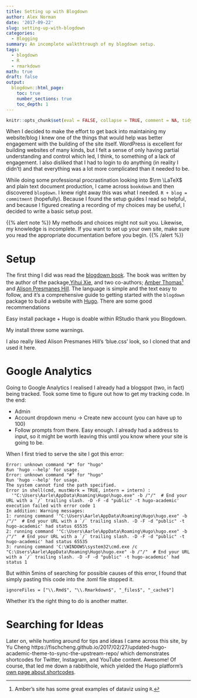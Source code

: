 ```yaml
---
title: Setting up with Blogdown
author: Alex Norman
date: '2017-09-22'
slug: setting-up-with-blogdown
categories:
  - Blogging
summary: An incomplete walkthtrough of my blogdown setup.
tags:
  - blogdown
  - R
  - rmarkdown
math: true
draft: false
output:
  blogdown::html_page:
    toc: true
    number_sections: true
    toc_depth: 1
---
```


```r
knitr::opts_chunk$set(eval = FALSE, collapse = TRUE, comment = NA, tidy = FALSE)
```

When I decided to make the effort to get back into maintaining my website/blog I knew one of the things that would help was better engagement with the building of the site itself. WordPress is excellent for building websites of many kinds, but I felt a sense of only having partial understanding and control which led, I think, to something of a lack of engagement. I also disliked that I had to login to do anything (in reality I didn't) and that everything was a lot more complicated than it needed to be.

While doing some professional procrastination looking into $\rm \LaTeX$ and plain text document production, I came across `bookdown` and then discovered `blogdown`. I knew right away this was what I needed. `R + blog = commitment` (hopefully). Because I found the setup guides I read so helpful, and because I figured creating a recording of my choices may be useful, I decided to write a basic setup post.

{{% alert note %}}
My methods and choices might not suit you. Likewise, my knowledge is incomplete. If you want to set up your own site, make sure you read the appropriate documentation before you begin.
{{% /alert %}}

# Setup
The first thing I did was read the [blogdown book](https://bookdown.org/yihui/blogdown/). The book was written by the author of the package,[Yihui Xie](https://yihui.name/), and two co-authors; [Amber Thomas](https://proquestionasker.github.io/)[^1] and [Alison Presmanes Hill](https://apreshill.rbind.io/). The language is simple and the text easy to follow, and it's a comprehensive guide to getting started with the `blogdown` package to build a website with [Hugo](https://gohugo.io/). There are some good recommendations 

Easy install package + Hugo is doable within RStudio thank you Blogdown.

My install threw some warnings.

I also really liked Alison Presmanes Hill's 'blue.css' look, so I cloned that and used it here. 

# Google Analytics
Going to Google Analytics I realised I already had a blogspot (two, in fact) being tracked. Took some time to figure out how to get my tracking code. In the end:

* Admin
* Account dropdown menu -> Create new account (you can have up to 100)
* Follow prompts from there. Easy enough. I already had a address to input, so it might be worth leaving this until you know where your site is going to be. 

When I first tried to serve the site I got this error:
```
Error: unknown command "#" for "hugo"
Run 'hugo --help' for usage.
Error: unknown command "#" for "hugo"
Run 'hugo --help' for usage.
The system cannot find the path specified.
Error in shell(cmd, mustWork = TRUE, intern = intern) :
  '"C:\Users\Aarle\AppData\Roaming\Hugo\hugo.exe" -b /"/"  # End your URL with a `/` trailing slash. -D -F -d "public" -t hugo-academic' execution failed with error code 1
In addition: Warning messages:
1: running command '"C:\Users\Aarle\AppData\Roaming\Hugo\hugo.exe" -b /"/"  # End your URL with a `/` trailing slash. -D -F -d "public" -t hugo-academic' had status 65535
2: running command '"C:\Users\Aarle\AppData\Roaming\Hugo\hugo.exe" -b /"/"  # End your URL with a `/` trailing slash. -D -F -d "public" -t hugo-academic' had status 65535
3: running command 'C:\WINDOWS\system32\cmd.exe /c "C:\Users\Aarle\AppData\Roaming\Hugo\hugo.exe" -b /"/"  # End your URL with a `/` trailing slash. -D -F -d "public" -t hugo-academic' had status 1
```
But within 5mins of searching for possible causes of this error, I found that simply pasting this code into the .toml file stopped it. 
```
ignoreFiles = ["\\.Rmd$", "\\.Rmarkdown$", "_files$", "_cache$"]
```

Whether it's the right thing to do is another matter.

# Searching for Ideas
Later on, while hunting around for tips and ideas I came across this site, by Yu Cheng https://fischcheng.github.io/2017/02/27/updated-hugo-academic-theme-to-sync-the-upstream-repo/
which demonstrates shortcodes for Twitter, Instagram, and YouTube content. Awesome!
Of course, that led me down a rabbithole, which yielded the Hugo platform's [own page about shortcodes](https://gohugo.io/content-management/shortcodes/).

[^1]: 
Amber's site has some great examples of dataviz using `R`.